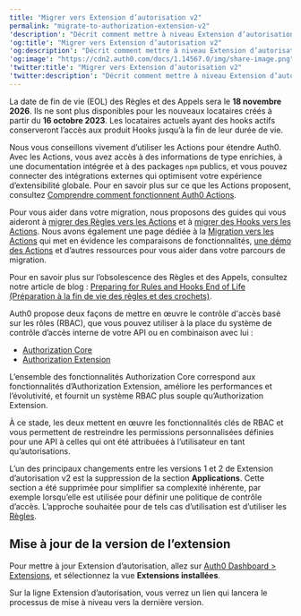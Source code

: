 ---
title: "Migrer vers Extension d’autorisation v2"
permalink: "migrate-to-authorization-extension-v2"
'description': "Décrit comment mettre à niveau Extension d’autorisation v2."
'og:title': "Migrer vers Extension d’autorisation v2"
'og:description': "Décrit comment mettre à niveau Extension d’autorisation v2."
'og:image': "https://cdn2.auth0.com/docs/1.14567.0/img/share-image.png"
'twitter:title': "Migrer vers Extension d’autorisation v2"
'twitter:description': "Décrit comment mettre à niveau Extension d’autorisation v2."
---

<Warning>

La date de fin de vie (EOL) des Règles et des Appels sera le **18 novembre 2026**. Ils ne sont plus disponibles pour les nouveaux locataires créés à partir du **16 octobre 2023**. Les locataires actuels ayant des hooks actifs conserveront l’accès aux produit Hooks jusqu’à la fin de leur durée de vie.

Nous vous conseillons vivement d’utiliser les Actions pour étendre Auth0. Avec les Actions, vous avez accès à des informations de type enrichies, à une documentation intégrée et à des packages `npm` publics, et vous pouvez connecter des intégrations externes qui optimisent votre expérience d’extensibilité globale. Pour en savoir plus sur ce que les Actions proposent, consultez [Comprendre comment fonctionnent Auth0 Actions](/docs/fr-ca/customize/actions/actions-overview).

Pour vous aider dans votre migration, nous proposons des guides qui vous aideront à [migrer des Règles vers les Actions](/docs/fr-ca/customize/actions/migrate/migrate-from-rules-to-actions) et à [migrer des Hooks vers les Actions](/docs/fr-ca/customize/actions/migrate/migrate-from-hooks-to-actions). Nous avons également une page dédiée à la [Migration vers les Actions](https://auth0.com/extensibility/movetoactions) qui met en évidence les comparaisons de fonctionnalités, [une démo des Actions](https://www.youtube.com/watch?v=UesFSY1klrI)  et d’autres ressources pour vous aider dans votre parcours de migration.

Pour en savoir plus sur l’obsolescence des Règles et des Appels, consultez notre article de blog : [Preparing for Rules and Hooks End of Life (Préparation à la fin de vie des règles et des crochets)](https://auth0.com/blog/preparing-for-rules-and-hooks-end-of-life/).

</Warning>

<Callout icon="file-lines" color="#0EA5E9" iconType="regular">

Auth0 propose deux façons de mettre en œuvre le contrôle d'accès basé sur les rôles (RBAC), que vous pouvez utiliser à la place du système de contrôle d’accès interne de votre API ou en combinaison avec lui :

* [Authorization Core](/docs/fr-ca/manage-users/access-control/rbac)
* [Authorization Extension](/docs/fr-ca/customize/extensions/authorization-extension)

L’ensemble des fonctionnalités Authorization Core correspond aux fonctionnalités d’Authorization Extension, améliore les performances et l’évolutivité, et fournit un système RBAC plus souple qu’Authorization Extension.

À ce stade, les deux mettent en œuvre les fonctionnalités clés de RBAC et vous permettent de restreindre les permissions personnalisées définies pour une API à celles qui ont été attribuées à l’utilisateur en tant qu’autorisations.

</Callout>

L’un des principaux changements entre les versions 1 et 2 de Extension d’autorisation v2 est la suppression de la section **Applications**. Cette section a été supprimée pour simplifier sa complexité inhérente, par exemple lorsqu’elle est utilisée pour définir une politique de contrôle d’accès. L’approche souhaitée pour de tels cas d’utilisation est d’utiliser les [Règles](/docs/fr-ca/customize/rules).

## Mise à jour de la version de l’extension

Pour mettre à jour Extension d’autorisation, allez sur [Auth0 Dashboard > Extensions](https://manage.auth0.com/#/extensions), et sélectionnez la vue **Extensions installées**.

Sur la ligne Extension d’autorisation, vous verrez un lien qui lancera le processus de mise à niveau vers la dernière version.